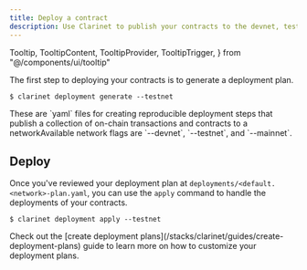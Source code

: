 ```yaml
---
title: Deploy a contract
description: Use Clarinet to publish your contracts to the devnet, testnet, or mainnet networks.
---
```


  Tooltip,
  TooltipContent,
  TooltipProvider,
  TooltipTrigger,
} from "@/components/ui/tooltip"

The first step to deploying your contracts is to generate a deployment plan.

```terminal
$ clarinet deployment generate --testnet
```

<Callout title="What are deployment plans?" type="info">
These are `yaml` files for creating reproducible deployment steps that publish a collection of on-chain transactions and contracts to a <TooltipProvider inline><Tooltip><TooltipTrigger asChild><span className='cursor-default border-b border-dotted border-primary text-primary'>network</span></TooltipTrigger><TooltipContent>Available network flags are `--devnet`, `--testnet`, and `--mainnet`</TooltipContent></Tooltip></TooltipProvider>.
</Callout>

## Deploy

Once you've reviewed your deployment plan at `deployments/<default.<network>-plan.yaml`, you can use the `apply` command to handle the deployments of your contracts.

```terminal
$ clarinet deployment apply --testnet 
```

<Callout title="Dive deeper" type="info">
Check out the [create deployment plans](/stacks/clarinet/guides/create-deployment-plans) guide to learn more on how to customize your deployment plans.
</Callout>
